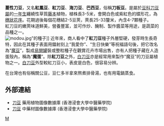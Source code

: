 {{Speciesbox
| genus = Canavalia
| species = gladiata
| image = Canavalia gladiata2.jpg
| authority = ([[Jacq.|Jacq.]]) [[A._P._de_Candolle|DC.]]
}}
'''蔓性刀豆'''，又名'''紅鳳豆'''、'''紅刀豆'''、'''海刀豆'''、'''巴西豆'''，俗稱'''刀板豆'''。是屬於[[豆科|豆科]][[刀豆屬|刀豆屬]]的[[一年生|一年生]]纏繞性草質[[藤本|藤本]]植物，植株長3-5米，會開白色或紫紅色的蝶形花，為[[花序|穗狀花序]]。花期過後每個花穗結2-5豆莢，莢長25-33釐米，內含4-7顆種子。<br/>
紅刀豆的嫩莢味道鮮美，營養豐富，並可作炒、醃制、製作醬菜等用途，是蔬菜的品種之一。<br/>
[[File:modou.jpg|thumb]]”的種子]]
近年來，商人看中了'''紅刀豆'''種子外層堅硬，發芽時生長奇特，因此在其種子表面用鐳射刻上“我愛你”、“生日快樂”等祝福語句後，把它改名為“[[魔豆|魔豆]]”，製成[[易開罐|易開罐]]裝或整粒種子在觀賞花卉市場出售，亦有人把種子藏在人造蛋殼內，稱為“'''魔蛋'''”。除'''紅刀豆'''之外，[[白刀豆|白刀豆]]亦是經常用來製作“魔豆”的刀豆屬植物之一。[[白刀豆|白刀豆]]外型較紅刀豆小，表皮是白色，很容易分辨。

在台灣也有俗稱關公豆，豆仁多半拿來熬煮排骨湯，也有用電鍋蒸食。

==外部連結==
*[https://libproject.hkbu.edu.hk/was40/detail?lang=ch&channelid=1288&searchword=herb_id=D00551  刀豆] {{Wayback|url=https://libproject.hkbu.edu.hk/was40/detail?lang=ch&channelid=1288&searchword=herb_id=D00551 |date=20210602215124 }} 藥用植物圖像數據庫 (香港浸會大學中醫藥學院) {{zh}}{{en}}
*[https://sys01.lib.hkbu.edu.hk/cmed/mmid/detail.php?pid=B00169 刀豆] 中藥材圖像數據庫  (香港浸會大學中醫藥學院) {{zh}}{{en}} 

{{taxonbar}}

[[Category:刀豆属|M]]